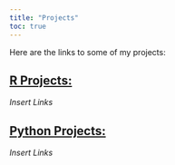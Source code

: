 ```yaml
---
title: "Projects"
toc: true
---
```


Here are the links to some of my projects:

## [R Projects:](/r/index.qmd)
*Insert Links*

## [Python Projects:](/python/index.qmd)
*Insert Links*


